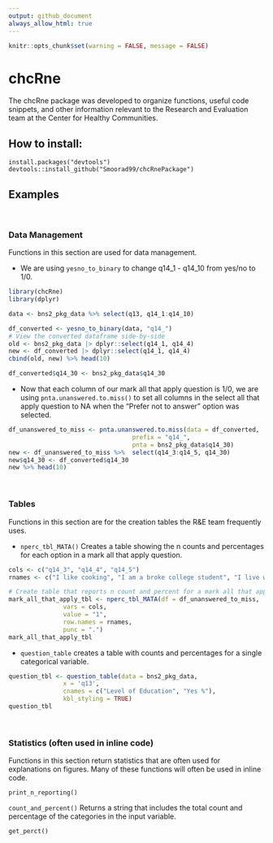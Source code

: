 ```yaml
---
output: github_document
always_allow_html: true
---
```


```r
knitr::opts_chunk$set(warning = FALSE, message = FALSE) 
```

# chcRne 
The chcRne package was developed to organize functions, useful code snippets, and other information relevant to the Research and Evaluation team at the Center for Healthy Communities.


## How to install:

```
install.packages("devtools") 
devtools::install_github("Smoorad99/chcRnePackage")
```


## Examples

<br/>

### Data Management

Functions in this section are used for data management.

- We are using `yesno_to_binary` to change q14_1 - q14_10 from yes/no to 1/0.
```r
library(chcRne)
library(dplyr)

data <- bns2_pkg_data %>% select(q13, q14_1:q14_10)

df_converted <- yesno_to_binary(data, "q14_")
# View the converted dataframe side-by-side
old <- bns2_pkg_data |> dplyr::select(q14_1, q14_4)
new <- df_converted |> dplyr::select(q14_1, q14_4)
cbind(old, new) %>% head(10)

```

```r
df_converted$q14_30 <- bns2_pkg_data$q14_30
```

- Now that each column of our mark all that apply question is 1/0, we are using `pnta.unanswered.to.miss()` to set all columns in the select all that apply question to NA when the "Prefer not to answer" option was selected.
```r
df_unanswered_to_miss <- pnta.unanswered.to.miss(data = df_converted,
                                  prefix = "q14_",
                                  pnta = bns2_pkg_data$q14_30)
new <- df_unanswered_to_miss %>%  select(q14_3:q14_5, q14_30)
new$q14_30 <- df_converted$q14_30
new %>% head(10)
```

<br/>

### Tables
Functions in this section are for the creation tables the R&E team frequently uses.

- `nperc_tbl_MATA()` Creates a table showing the n counts and percentages for each option in a mark all that apply question.
```r
cols <- c("q14_3", "q14_4", "q14_5")
rnames <- c("I like cooking", "I am a broke college student", "I live with chefs")

# Create table that reports n count and percent for a mark all that apply question
mark_all_that_apply_tbl <- nperc_tbl_MATA(df = df_unanswered_to_miss,
               vars = cols,
               value = "1",
               row.names = rnames,
               punc = ".")
mark_all_that_apply_tbl
```

- `question_table` creates a table with counts and percentages for a single categorical variable.

```r
question_tbl <- question_table(data = bns2_pkg_data, 
               x = 'q13', 
               cnames = c("Level of Education", "Yes %"), 
               kbl_styling = TRUE)
question_tbl
```

<br/>

### Statistics (often used in inline code)
Functions in this section return statistics that are often used for explanations on figures. Many of these functions will often be used in inline code.

`print_n_reporting()`

`count_and_percent()` Returns a string that includes the total count and percentage of the categories in the input variable.

`get_perct()`

